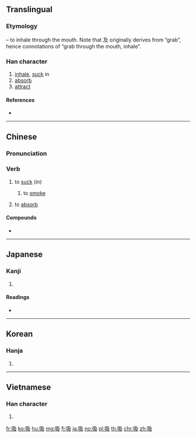 ==Translingual==

===Etymology===
{{Han compound|口|t1=mouth|及|ls=psc|c1=s|c2=p}} – to inhale through the mouth. Note that 及 originally derives from “grab”, hence connotations of “grab through the mouth, inhale”.

===Han character===
{{Han char|rn=30|rad=口|as=04|asj=03|sn=7|snj=6|four=67047|canj=RNHE|ids=⿰口及}}

# [[inhale]], [[suck]] in
# [[absorb]]
# [[attract]]

====References====
* {{Han ref|kx=0179.120|dkj=03372|dj=0397.060|hdz=10594.010|uh=5438|ud=21560|bh=A76C|bd=42860}}

----

==Chinese==
{{zh-forms}}

===Pronunciation===
{{zh-pron
|m=xī
|c=kap1
|h=pfs=
|md=
|mn=khip
|w=
|mc=y
|oc=y
|cat=v
}}

===Verb===
{{zh-verb}}

# to [[suck]] (in)
#: {{zh-l|吸塵機}}
## to [[smoke]]
##: {{zh-l|吸煙}}
##: {{zh-l|吸大麻}}
# to [[absorb]]
#: {{zh-l|吸油紙}}

====Compounds====
* {{zh-l|吸引}}

----

==Japanese==

===Kanji===
{{ja-kanji|grade=6|rs=口03}}

# {{defn|lang=ja|sort=口03}}

====Readings====
* {{ja-readings|goon=[[こう]] (kō)|kanon=[[きゅう]] (kyū)|kun=[[すう]] (suu)}}

----

==Korean==

===Hanja===
{{ko-hanja|hangeul=흡|rv=heup|mr=hŭp}}

# {{defn|lang=ko|sort=口04}}

----

==Vietnamese==

===Han character===
{{vi-hantu|[[hấp]], [[cộp]], [[cạp]], [[hớp]], [[húp]], [[hút]]|rs=口04}}

# {{defn|lang=vi|sort=口04}}

[[fr:吸]]
[[ko:吸]]
[[hu:吸]]
[[mg:吸]]
[[fj:吸]]
[[ja:吸]]
[[no:吸]]
[[pl:吸]]
[[th:吸]]
[[chr:吸]]
[[zh:吸]]